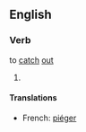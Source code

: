 ==English==
===Verb===
to [[catch]] [[out]]
#{{defn|English}}

====Translations====
{{top}}
*French: [[piéger]]
{{bottom}}